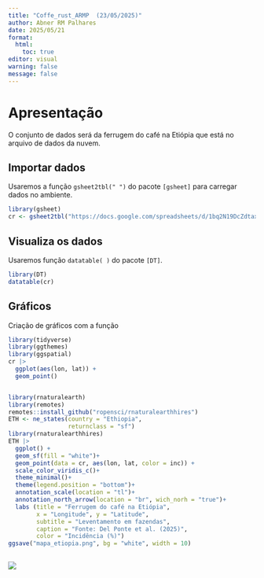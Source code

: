 ```yaml
---
title: "Coffe_rust_ARMP  (23/05/2025)"
author: Abner RM Palhares
date: 2025/05/21
format:
  html:
    toc: true
editor: visual
warning: false
message: false
---
```


# Apresentação

O conjunto de dados será da ferrugem do café na Etiópia que está no arquivo de dados da nuvem.

## Importar dados

Usaremos a função `gsheet2tbl(" ")` do pacote `[gsheet]` para carregar dados no ambiente.

```r
library(gsheet)
cr <- gsheet2tbl("https://docs.google.com/spreadsheets/d/1bq2N19DcZdtax2fQW9OHSGMR0X2__Z9T/edit?gid=1871397229#gid=1871397229")

```

## Visualiza os dados

Usaremos função `datatable( )` do pacote `[DT]`.

```r

library(DT)
datatable(cr)
```

## Gráficos

Criação de gráficos com a função

```r
library(tidyverse)
library(ggthemes)
library(ggspatial)
cr |> 
  ggplot(aes(lon, lat)) +
  geom_point()


library(rnaturalearth)
library(remotes)
remotes::install_github("ropensci/rnaturalearthhires")
ETH <- ne_states(country = "Ethiopia",
                 returnclass = "sf")
library(rnaturalearthhires)
ETH |> 
  ggplot() + 
  geom_sf(fill = "white")+
  geom_point(data = cr, aes(lon, lat, color = inc)) +
  scale_color_viridis_c()+
  theme_minimal()+
  theme(legend.position = "bottom")+
  annotation_scale(location = "tl")+
  annotation_north_arrow(location = "br", wich_norh = "true")+
  labs (title = "Ferrugem do café na Etiópia",
        x = "Longitude", y = "Latitude",
        subtitle = "Leventamento em fazendas",
        caption = "Fonte: Del Ponte et al. (2025)",
        color = "Incidência (%)")
ggsave("mapa_etiopia.png", bg = "white", width = 10)
  

```

![](mapa_etiopia.png)
